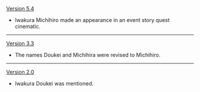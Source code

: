 {{Change History/Header}}
[[Version 5.4]]
* Iwakura Michihiro made an appearance in an event story quest cinematic.
----
[[Version 3.3]]
* The names Doukei and Michihira were revised to Michihiro.
----
[[Version 2.0]]
* Iwakura Doukei was mentioned.